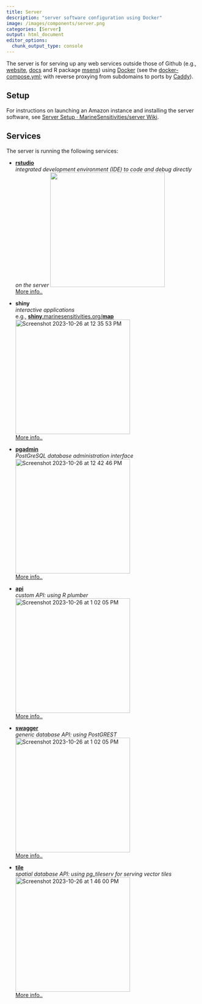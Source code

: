 ```yaml
---
title: Server
description: "server software configuration using Docker"
image: /images/components/server.png
categories: [Server]
output: html_document
editor_options: 
  chunk_output_type: console
---
```


The server is for serving up any web services outside those of Github (e.g., [website](https://marinesensitivities.org/), [docs](https://marinesensitivities.org/docs) and R package [msens](https://marinesensitivities.org/msens)) using [Docker](https://www.docker.com/) (see the [docker-compose.yml](https://github.com/MarineSensitivities/server/blob/main/docker-compose.yml); with reverse proxying from subdomains to ports by [Caddy](https://caddyserver.com)).

## Setup

For instructions on launching an Amazon instance and installing the server software, see  [Server Setup · MarineSensitivities/server Wiki](https://github.com/MarineSensitivities/server/wiki/Server-Setup).

## Services

The server is running the following services:

<!-- 
TODO: + container/services with document listing and categories:

- rstudio
  tags: admin
- pgadmin
  tags: admin
- shiny
  tags: app
- api
  tags: API
- swagger
  tags: API
- tile
  tags: API

Explanation of categories:

- admin: internal for administration and development
- app: external for general users to interact with
- API: external for other applications and data scientists to interact with
- docs: external reference for general and technical users
-->

- [**rstudio**](https://rstudio.marinesensitivities.org)\
  _integrated development environment (IDE) to code and debug directly on the server_
  <img width="300" src="https://github.com/MarineSensitivities/server/assets/2837257/cfd04553-15a7-4cd9-9206-32bec377750a">\
  [More info..](https://posit.co/products/open-source/rstudio-server/)

- **shiny**\
  _interactive applications_\
  e.g., [**shiny**.marinesensitivities.org/**map**](https://shiny.marinesensitivities.org/map)\
  <img width="300" alt="Screenshot 2023-10-26 at 12 35 53 PM" src="https://github.com/MarineSensitivities/server/assets/2837257/36052617-275d-4d32-a1b5-f2db3a17c13a">\
  [More info..](https://shiny.posit.co/)
  
- [**pgadmin**](https://pgadmin.marinesensitivities.org)\
  _PostGreSQL database administration interface_\
  <img width="300" alt="Screenshot 2023-10-26 at 12 42 46 PM" src="https://github.com/MarineSensitivities/server/assets/2837257/4439a844-65c9-4ea2-9685-8ba6d4b2cd29">\
  [More info..](https://www.pgadmin.org/)

- [**api**](https://api.marinesensitivities.org)\
  _custom API: using R plumber_\
  <img width="300" alt="Screenshot 2023-10-26 at 1 02 05 PM" src="https://github.com/MarineSensitivities/server/assets/2837257/3ff49d8c-8569-4111-9e63-2998960ea192">\
  [More info..](https://www.rplumber.io/)
  
- [**swagger**](https://swagger.marinesensitivities.org)\
  _generic database API: using PostGREST_\
  <img width="300" alt="Screenshot 2023-10-26 at 1 02 05 PM" src="https://github.com/MarineSensitivities/server/assets/2837257/787cc7b6-b1cd-4c1a-b896-4f17777b1d7d">\
  [More info..](https://postgrest.org/en/stable/)

- [**tile**](https://tile.marinesensitivities.org)\
  _spatial database API: using pg_tileserv for serving vector tiles_\
  <img width="300" alt="Screenshot 2023-10-26 at 1 46 00 PM" src="https://github.com/MarineSensitivities/server/assets/2837257/73398fe2-4b09-4ec9-8b14-2ef25165ecf4">\
  [More info..](https://postgrest.org/en/stable/)

